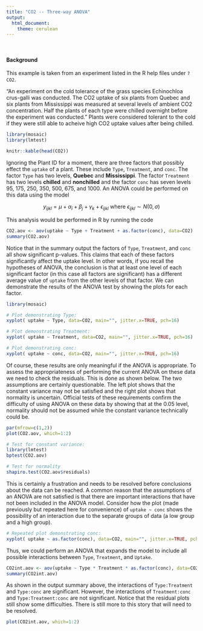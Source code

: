 ```yaml
---
title: "CO2 -- Three-way ANOVA"
output: 
  html_document:
    theme: cerulean
---
```


<br />

#### Background

This example is taken from an experiment listed in the R help files under `?CO2`.

"An experiment on the cold tolerance of the grass species Echinochloa crus-galli was conducted. The CO2 uptake of six plants from Quebec and six plants from Mississippi was measured at several levels of ambient CO2 concentration. Half the plants of each type were chilled overnight before the experiment was conducted." Plants were considered tolerant to the cold if they were still able to acheive high CO2 uptake values after being chilled.

```r
library(mosaic)
library(lmtest)
```

```r
knitr::kable(head(CO2))
```

Ignoring the Plant ID for a moment, there are three factors that possibly effect the `uptake` of a plant. These include `Type`, `Treatment`, and `conc`. The factor `Type` has two levels, **Quebec** and **Mississippi**. The factor `Treatment` has two levels **chilled** and **nonchilled** and the factor `conc` has seven levels 95, 175, 250, 350, 500, 675, and 1000. An ANOVA could be performed on this data using the model

$$
  y_{ijkl} = \mu + \alpha_i + \beta_j + \gamma_k + \epsilon_{ijkl} \ \text{where} \ \epsilon_{ijkl}\sim N(0,\sigma)
$$

This analysis would be performed in R by running the code

```r
CO2.aov <- aov(uptake ~ Type + Treatment + as.factor(conc), data=CO2)
summary(CO2.aov)
```

Notice that in the summary output the factors of `Type`, `Treatment`, and `conc` all show significant p-values. This claims that each of these factors significantly affect the uptake level. In other words, if you recall the hypotheses of ANOVA, the conclusion is that at least one level of each significant factor (in this case all factors are significant) has a different average value of `uptake` from the other levels of that factor. We can demonstrate the results of the ANOVA test by showing the plots for each factor.

```r
library(mosaic)
```

```r
# Plot demonstrating Type:
xyplot( uptake ~ Type, data=CO2, main="", jitter.x=TRUE, pch=16)

# Plot demonstrating Treatment:
xyplot( uptake ~ Treatment, data=CO2, main="", jitter.x=TRUE, pch=16)

# Plot demonstrating conc:
xyplot( uptake ~ conc, data=CO2, main="", jitter.x=TRUE, pch=16)
```

Of course, these results are only meaningful if the ANOVA is appropriate. To assess the appropriateness of performing the current ANOVA on these data we need to check the residuals. This is done as shown below. The two assumptions are certainly questionable. The left plot shows that the constant variance may not be satisfied and the right plot shows that normality is uncertain. Official tests of these requirements confirm the difficulty of using ANOVA on these data by showing that at the 0.05 level, normality should not be assumed while the constant variance technically could be.

```r
par(mfrow=c(1,2))
plot(CO2.aov, which=1:2)

# Test for constant variance:
library(lmtest)
bptest(CO2.aov)

# Test for normality
shapiro.test(CO2.aov$residuals)
```

This is certainly a frustration and needs to be resolved before conclusions about the data can be reached. A common reason that the assumptions of an ANOVA are not satisfied is that there are important interactions that have not been included in the ANOVA model. Consider how the plot (made previously but repeated here for convenience) of `uptake ~ conc` shows the possibility of an interaction due to the separate groups of data (a low group and a high group). 

```r
# Repeated plot demonstrating conc:
xyplot( uptake ~ as.factor(conc), data=CO2, main="", jitter.x=TRUE, pch=16)
```

Thus, we could perform an ANOVA that expands the model to include all possible interactions between `Type`, `Treatment`, and `Uptake`. 

```r
CO2int.aov <- aov(uptake ~ Type * Treatment * as.factor(conc), data=CO2)
summary(CO2int.aov)
```

As shown in the output summary above, the interactions of `Type:Treatment` and `Type:conc` are significant. However, the interactions of `Treatment:conc` and `Type:Treatment:conc` are not significant. Notice that the residual plots still show some difficulties. There is still more to this story that will need to be resolved.

```r
plot(CO2int.aov, which=1:2)
```




